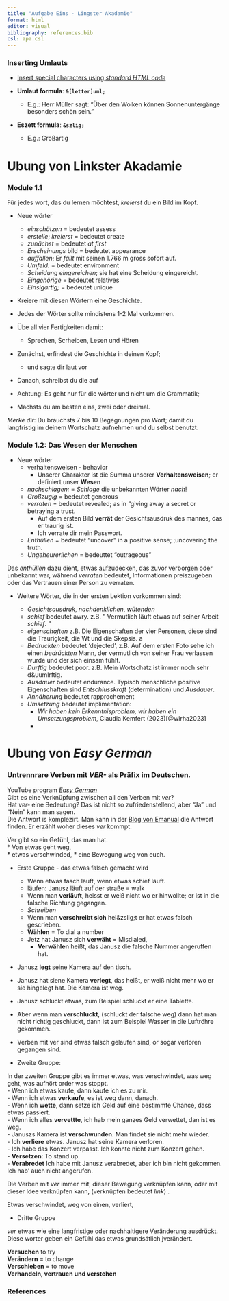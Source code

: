 ```yaml
---
title: "Aufgabe Eins - Lingster Akadamie"
format: html
editor: visual
bibliography: references.bib
csl: apa.csl 
---
```


### Inserting Umlauts

-   [Insert special characters using *standard HTML code*](https://en.wikipedia.org/wiki/List_of_XML_and_HTML_character_entity_references)

-   **Umlaut formula**: **`&[letter]uml;`**

    -   E.g.: Herr Müller sagt: "Über den Wolken können Sonnenuntergänge besonders schön sein."

-   **Eszett formula**: **`&szlig;`**

    -   E.g.: Großartig

# Ubung von Linkster Akadamie

### Module 1.1

Für jedes wort, das du lernen möchtest, *kreierst* du ein Bild im Kopf.

-   Neue wörter

    -   *einschätzen* = bedeutet assess\
    -   *erstelle*; *kreierst* = bedeutet create\
    -   *zunächst* = bedeutet *at first*\
    -   *Erscheinungs* bild = bedeutet appearance\
    -   *auffallen*; Er *fällt* mit seinen 1.766 m gross sofort auf.
    -   *Umfeld:* = bedeutet environment\
    -   *Scheidung eingereichen*; sie hat eine Scheidung eingereicht.
    -   *Eingehörige* = bedeutet relatives\
    -   *Einsigartig;* = bedeutet unique

-   Kreiere mit diesen Wörtern eine Geschichte.

-   Jedes der Wörter sollte mindistens 1-2 Mal vorkommen.

-   Übe all vier Fertigkeiten damit:

    -   Sprechen, Scrheiben, Lesen und Hören

-   Zunächst, erfindest die Geschichte in deinen Kopf;

    -   und sagte dir laut vor

-   Danach, schreibst du die auf

-   Achtung: Es geht nur für die wörter und nicht um die Grammatik;

-   Machsts du am besten eins, zwei oder dreimal.

::: callout-note
*Merke dir*: Du brauchsts 7 bis 10 Begegnungen pro Wort; damit du langfristig im deinem Wortschatz aufnehmen und du selbst benutzt.
:::

### Module 1.2: Das Wesen der Menschen

-   Neue wörter
    -   verhaltensweisen - behavior
        -   Unserer Charakter ist die Summa unserer **Verhaltensweisen**; er definiert unser **Wesen**
    -   *nachschlagen:* = *Schlage* die unbekannten Wörter *nach*!
    -   *Großzugig* = bedeutet generous
    -   *verraten* = bedeutet revealed; as in "giving away a secret or betraying a trust.
        -   Auf dem ersten Bild **verrät** der Gesichtsausdruk des mannes, das er traurig ist.\
        -   Ich verrate dir mein Passwort.\
    -   *Enthüllen* = bedeutet "uncover" in a positive sense; ;uncovering the truth.  
    -   *Ungeheurerlichen* = bedeuttet "outrageous"  

::: callout-note
Das *enthüllen* dazu dient, etwas aufzudecken, das zuvor verborgen oder unbekannt war, während *verraten* bedeutet, Informationen preiszugeben oder das Vertrauen einer Person zu verraten.
:::

-   Weitere Wörter, die in der ersten Lektion vorkommen sind:

    -   *Gesichtsausdruk*, *nachdenklichen*, *wütenden*\
    -   *schief* bedeutet awry. z.B. " Vermutlich läuft etwas auf seiner Arbeit *schief*. "
    -   *eigenschaften* z.B. Die Eigenschaften der vier Personen, diese sind die Traurigkeit, die Wt und die Skepsis. a
    -   *Bedruckten* bedeutet 'dejected', z.B. Auf dem ersten Foto sehe ich einen *bedrückten* Mann, der vermutlich von seiner Frau verlassen wurde und der sich einsam fühlt.\
    -   *Durftig* bedeutet poor. z.B. Mein Wortschatz ist immer noch sehr d&uumlrftig.\
    -   *Ausdauer* bedeutet endurance. Typisch menschliche positive Eigenschaften sind *Entschlusskraft* (determination) und *Ausdauer*.
    -   *Annäherung* bedeutet rapprochement
    -   *Umsetzung* bedeutet implimentation:
        -   *Wir haben kein Erkenntnisproblem, wir haben ein Umsetzungsproblem*, Claudia Kemfert (2023)[@wirha2023]
        -   

# Ubung von *Easy German* 

### Untrennrare Verben mit *VER-* als Pr&auml;fix im Deutschen. 

::: {.callout-note collapse="true"}
YouTube program [*Easy German*](https://www.youtube.com/watch?v=hR5jz_QQ-NI)  
Gibt es eine Verkn&uuml;pfung zwischen all den Verben mit *ver*?   
Hat *ver-* eine Bedeutung?  Das ist nicht so zufriedenstellend, aber "Ja" und "Nein" kann man sagen.  
Die Antwort is komplezirt.  Man kann in der [Blog von Emanual](www.yourdailygerman.com) die Antwort finden. Er erz&auml;hlt woher dieses *ver* kommpt.  

Ver gibt so ein Gef&uuml;hl, das man hat.  
* Von etwas geht weg,  
* etwas verschwinded, 
* eine Bewegung weg von euch.  

:::

* Erste Gruppe - das etwas falsch gemacht wird  
  - Wenn etwas fasch l&auml;uft, wenn etwas schief l&auml;uft.  
  - l&auml;ufen:  Janusz l&auml;uft auf der stra&szlig;e = walk  
  - Wenn man **verl&auml;uft**, heisst er wei&szlig; nicht wo er hinwollte; er ist in die falsche Richtung gegangen. 
  - *Schreiben*  
  - Wenn man **verschreibt sich** hei&zslig;t er hat etwas falsch gescrieben. 
  - **W&auml;hlen** = To dial a number
  - Jetz hat Janusz sich **verw&auml;ht** =  Misdialed, 
    - **Verw&auml;hlen** hei&szlig;t, das Janusz die falsche Nummer angeruffen hat.  
 
 - Janusz **legt** seine Kamera auf den tisch.  
 - Janusz hat siene Kamera **verlegt**, das hei&szlig;t, er wei&szlig; nicht mehr wo er sie hingelegt hat.  Die Kamera ist weg.   
 
 - Janusz schluckt etwas, zum Beispiel schluckt er eine Tablette.  
 - Aber wenn man **verschluckt**, (schluckt der falsche weg) dann hat man nicht richtig geschluckt, dann ist zum Beispiel Wasser in die Luftr&ouml;hre gekommen.  
 
 * Verben mit ver sind etwas falsch gelaufen sind, or sogar verloren gegangen sind.  
 
 * Zweite Gruppe:  
 
In der zweiten Gruppe gibt es immer etwas, was verschwindet, was weg geht, was aufh&ouml;rt order was stoppt.   
 - Wenn ich etwas kaufe, dann kaufe ich es zu mir.  
 - Wenn ich etwas **verkaufe**, es ist weg dann, danach.   
 - Wenn ich **wette**, dann setze ich Geld auf eine bestimmte Chance, dass etwas passiert.  
 - Wenn ich alles **vervettte**, ich hab mein ganzes Geld verwettet, dan ist es weg.  
 - Januszs Kamera ist **verschwunden**.  Man findet sie nicht mehr wieder.   
 - Ich **verliere** etwas.  Janusz hat seine Kamera verloren.  
 - Ich habe das Konzert verpasst.  Ich konnte nicht zum Konzert gehen.  
 - **Versetzen**:  To stand up.  
 - **Verabredet**  Ich habe mit Janusz verabredet, aber ich bin nicht gekommen.  Ich hab' auch nicht angerufen.  
 
Die Verben mit *ver* immer mit, dieser Bewegung verkn&uuml;pfen kann, oder mit dieser Idee verkn&uuml;pfen kann, 
(verkn&uuml;pfen bedeutet *link*) .  

Etwas verschwindet, weg von einen, verliert, 
 
* Dritte Gruppe 

*ver* etwas wie eine langfristige oder nachhaltigere Ver&auml;nderung ausdr&uuml;ckt.  
Diese worter geben ein Gef&uuml;hl das etwas grunds&auml;tlich jver&auml;ndert.  
 
**Versuchen** to try  
**Ver&auml;ndern** = to change  
**Verschieben** = to move  
**Verhandeln, vertrauen und verstehen**  


 
  
  
### References
